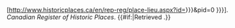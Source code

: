 [http://www.historicplaces.ca/en/rep-reg/place-lieu.aspx?id={{urlencode:{{{1|{{{id}}}}}}}}&pid=0 {{{2|{{{id}}}}}}]. ''Canadian Register of Historic Places''. {{#if:{{{3|}}}|Retrieved {{{3}}}.}}<noinclude>
{{documentation}}
</noinclude>
